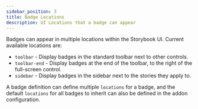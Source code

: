 ```yaml
---
sidebar_position: 3
title: Badge Locations
description: UI Locations that a badge can appear
---
```


Badges can appear in multiple locations within the Storybook UI. Current available locations are:

- `toolbar` - Display badges in the standard toolbar next to other controls.
- `toolbar-end` - Display badges at the end of the toolbar, to the right of the full-screen control.
- `sidebar` - Display badges in the sidebar next to the stories they apply to.

A badge definition can define multiple `locations` for a badge, and the default `locations` for all
badges to inherit can also be defined in the addon configuration.
